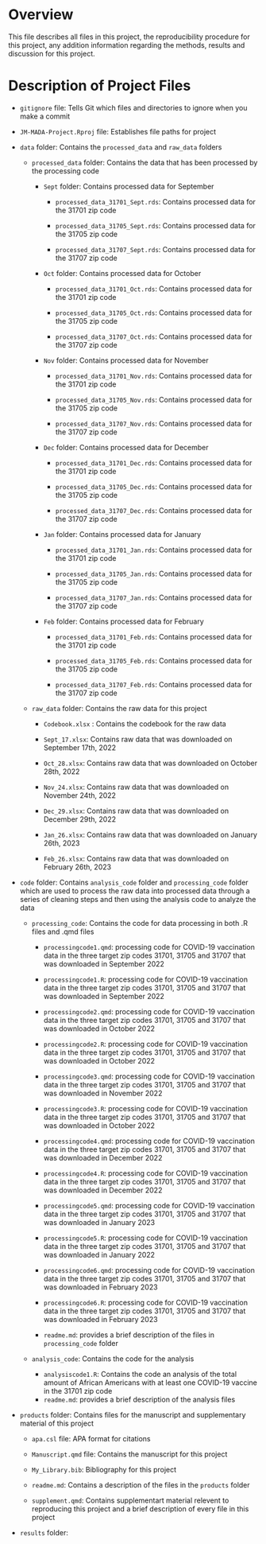 # Overview

This file describes all files in this project, the reproducibility procedure for this project, any addition information regarding the methods, results and discussion for this project.

# Description of Project Files

-   `gitignore` file: Tells Git which files and directories to ignore when you make a commit

-   `JM-MADA-Project.Rproj` file: Establishes file paths for project

-   `data` folder: Contains the `processed_data` and `raw_data` folders

    -   `processed_data` folder: Contains the data that has been processed by the processing code

        -   `Sept` folder: Contains processed data for September

            -   `processed_data_31701_Sept.rds`: Contains processed data for the 31701 zip code

            -   `processed_data_31705_Sept.rds`: Contains processed data for the 31705 zip code

            -   `processed_data_31707_Sept.rds`: Contains processed data for the 31707 zip code

        -   `Oct` folder: Contains processed data for October

            -   `processed_data_31701_Oct.rds`: Contains processed data for the 31701 zip code

            -   `processed_data_31705_Oct.rds`: Contains processed data for the 31705 zip code

            -   `processed_data_31707_Oct.rds`: Contains processed data for the 31707 zip code

        -   `Nov` folder: Contains processed data for November

            -   `processed_data_31701_Nov.rds`: Contains processed data for the 31701 zip code

            -   `processed_data_31705_Nov.rds`: Contains processed data for the 31705 zip code

            -   `processed_data_31707_Nov.rds`: Contains processed data for the 31707 zip code

        -   `Dec` folder: Contains processed data for December

            -   `processed_data_31701_Dec.rds`: Contains processed data for the 31701 zip code

            -   `processed_data_31705_Dec.rds`: Contains processed data for the 31705 zip code

            -   `processed_data_31707_Dec.rds`: Contains processed data for the 31707 zip code

        -   `Jan` folder: Contains processed data for January

            -   `processed_data_31701_Jan.rds`: Contains processed data for the 31701 zip code

            -   `processed_data_31705_Jan.rds`: Contains processed data for the 31705 zip code

            -   `processed_data_31707_Jan.rds`: Contains processed data for the 31707 zip code

        -   `Feb` folder: Contains processed data for February

            -   `processed_data_31701_Feb.rds`: Contains processed data for the 31701 zip code

            -   `processed_data_31705_Feb.rds`: Contains processed data for the 31705 zip code

            -   `processed_data_31707_Feb.rds`: Contains processed data for the 31707 zip code

    -   `raw_data` folder: Contains the raw data for this project

        -   `Codebook.xlsx` : Contains the codebook for the raw data

        -   `Sept_17.xlsx`: Contains raw data that was downloaded on September 17th, 2022

        -   `Oct_28.xlsx`: Contains raw data that was downloaded on October 28th, 2022

        -   `Nov_24.xlsx`: Contains raw data that was downloaded on November 24th, 2022

        -   `Dec_29.xlsx`: Contains raw data that was downloaded on December 29th, 2022

        -   `Jan_26.xlsx`: Contains raw data that was downloaded on January 26th, 2023

        -   `Feb_26.xlsx`: Contains raw data that was downloaded on February 26th, 2023

-   `code` folder: Contains `analysis_code` folder and `processing_code` folder which are used to process the raw data into processed data through a series of cleaning steps and then using the analysis code to analyze the data

    -   `processing_code`: Contains the code for data processing in both .R files and .qmd files

        -   `processingcode1.qmd`: processing code for COVID-19 vaccination data in the three target zip codes 31701, 31705 and 31707 that was downloaded in September 2022

        -   `processingcode1.R`: processing code for COVID-19 vaccination data in the three target zip codes 31701, 31705 and 31707 that was downloaded in September 2022

        -   `processingcode2.qmd`: processing code for COVID-19 vaccination data in the three target zip codes 31701, 31705 and 31707 that was downloaded in October 2022

        -   `processingcode2.R`: processing code for COVID-19 vaccination data in the three target zip codes 31701, 31705 and 31707 that was downloaded in October 2022

        -   `processingcode3.qmd`: processing code for COVID-19 vaccination data in the three target zip codes 31701, 31705 and 31707 that was downloaded in November 2022

        -   `processingcode3.R`: processing code for COVID-19 vaccination data in the three target zip codes 31701, 31705 and 31707 that was downloaded in October 2022

        -   `processingcode4.qmd`: processing code for COVID-19 vaccination data in the three target zip codes 31701, 31705 and 31707 that was downloaded in December 2022

        -   `processingcode4.R`: processing code for COVID-19 vaccination data in the three target zip codes 31701, 31705 and 31707 that was downloaded in December 2022

        -   `processingcode5.qmd`: processing code for COVID-19 vaccination data in the three target zip codes 31701, 31705 and 31707 that was downloaded in January 2023

        -   `processingcode5.R`: processing code for COVID-19 vaccination data in the three target zip codes 31701, 31705 and 31707 that was downloaded in January 2022

        -   `processingcode6.qmd`: processing code for COVID-19 vaccination data in the three target zip codes 31701, 31705 and 31707 that was downloaded in February 2023

        -   `processingcode6.R`: processing code for COVID-19 vaccination data in the three target zip codes 31701, 31705 and 31707 that was downloaded in February 2023

        -   `readme.md`: provides a brief description of the files in `processing_code` folder

    -   `analysis_code`: Contains the code for the analysis

        -   `analysiscode1.R`: Contains the code an analysis of the total amount of African Americans with at least one COVID-19 vaccine in the 31701 zip code
        -   `readme.md`: provides a brief description of the analysis files

-   `products` folder: Contains files for the manuscript and supplementary material of this project

    -   `apa.csl` file: APA format for citations
    
    -   `Manuscript.qmd` file: Contains the manuscript for this project
    -   `My_Library.bib`: Bibliography for this project 
    
    -   `readme.md`: Contains a description of the files in the `products` folder
    
    -   `supplement.qmd`: Contains supplementart material relevent to reproducing this project and a brief description of every file in this project
    
-   `results` folder: 
